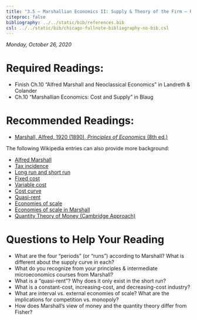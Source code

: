 ```yaml
---
title: "3.5 — Marshallian Economics II: Supply & Theory of the Firm — Readings"
citeproc: false
bibliography: ../../static/bib/references.bib
csl: ../../static/bib/chicago-fullnote-bibliography-no-bib.csl
---
```


*Monday, October 26, 2020*

# Required Readings:

- <i class="fas fas fa-book"></i> Finish Ch.10 "Alfred Marshall and Neoclassical Economics" in Landreth & Colander
- <i class="fas fas fa-book"></i> Ch.10 "Marshallian Economics: Cost and Supply" in Blaug

# Recommended Readings:

- [<i class="fas fas fa-book"></i> Marshall, Alfred, 1920 (1890), *Principles of Economics* (8th ed.)](https://www.econlib.org/library/Marshall/marP.html)

The following Wikipedia entries can also provide more background:

- [<i class="fab fa-wikipedia-w"></i> Alfred Marshall](https://en.wikipedia.org/wiki/Alfred_Marshall)
- [<i class="fab fa-wikipedia-w"></i> Tax incidence](https://en.wikipedia.org/wiki/Tax_incidence)
- [<i class="fab fa-wikipedia-w"></i> Long run and short run](https://en.wikipedia.org/wiki/Long_run_and_short_run)
- [<i class="fab fa-wikipedia-w"></i> Fixed cost](https://en.wikipedia.org/wiki/Fixed_cost)
- [<i class="fab fa-wikipedia-w"></i> Variable cost](https://en.wikipedia.org/wiki/Variable_cost)
- [<i class="fab fa-wikipedia-w"></i> Cost curve](https://en.wikipedia.org/wiki/Cost_curve)
- [<i class="fab fa-wikipedia-w"></i> Quasi-rent](https://en.wikipedia.org/wiki/Quasi-rent)
- [<i class="fab fa-wikipedia-w"></i> Economies of scale](https://en.wikipedia.org/wiki/Economies_of_scale)
- [<i class="fab fa-wikipedia-w"></i> Economies of scale in Marshall](https://en.wikipedia.org/wiki/Economies_of_scale#Economies_of_scale_in_Marshall)
- [<i class="fab fa-wikipedia-w"></i> Quantity Theory of Money (Cambridge Approach)](https://en.wikipedia.org/wiki/Quantity_theory_of_money#Cambridge_approach)

# Questions to Help Your Reading

- What are the four “periods” (or “runs”) according to Marshall? What is different about the supply curve in each?
- What do you recognize from your principles & intermediate microeconomics courses from Marshall?
- What is a “quasi-rent”? Why does it only exist in the short run?
- What is a constant-cost, increasing-cost, and decreasing-cost industry?
- What are interval vs. external economies of scale? What are the implications for competition vs. monopoly?
- How does Marshall’s view of money and the quantity theory differ from Fisher?